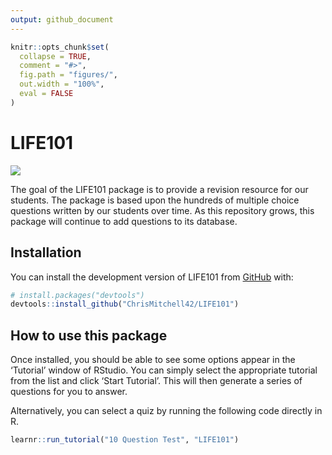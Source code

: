 ```yaml
---
output: github_document
---
```


<!-- README.md is generated from README.Rmd. Please edit that file -->

```r
knitr::opts_chunk$set(
  collapse = TRUE,
  comment = "#>",
  fig.path = "figures/",
  out.width = "100%",
  eval = FALSE
)
```

# LIFE101

<!-- badges: start -->
![](figures/101hex.png)
<!-- badges: end -->

The goal of the LIFE101 package is to provide a revision resource for our students. The package is based upon the hundreds of multiple choice questions written by our students over time. As this repository grows, this package will continue to add questions to its database.

## Installation

You can install the development version of LIFE101 from [GitHub](https://github.com/) with:

```r
# install.packages("devtools")
devtools::install_github("ChrisMitchell42/LIFE101")
```

## How to use this package

Once installed, you should be able to see some options appear in the 'Tutorial' window of RStudio. You can simply select the appropriate tutorial from the list and click 'Start Tutorial'. This will then generate a series of questions for you to answer.

Alternatively, you can select a quiz by running the following code directly in R.

```r
learnr::run_tutorial("10 Question Test", "LIFE101")
```


